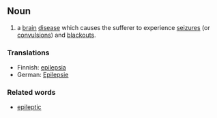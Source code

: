 == Noun ==
#a [[brain]] [[disease]] which causes the sufferer to experience [[seizure]]s (or [[convulsion]]s) and [[blackout]]s.

===Translations===
*Finnish: [[epilepsia]]
*German: [[Epilepsie]]

===Related words===
*[[epileptic]]